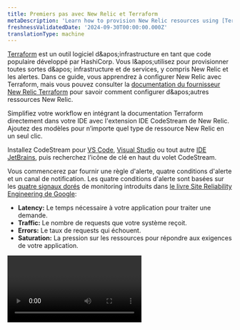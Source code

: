 ```yaml
---
title: Premiers pas avec New Relic et Terraform
metaDescription: 'Learn how to provision New Relic resources using [Terraform](https://www.terraform.io/).'
freshnessValidatedDate: '2024-09-30T00:00:00.000Z'
translationType: machine
---
```


[Terraform](https://www.terraform.io/) est un outil logiciel d&amp;apos;infrastructure en tant que code populaire développé par HashiCorp. Vous l&amp;apos;utilisez pour provisionner toutes sortes d&amp;apos; infrastructure et de services, y compris New Relic <InlinePopover type="dashboards" />et les alertes. Dans ce guide, vous apprendrez à configurer New Relic <InlinePopover type="alerts" />avec Terraform, mais vous pouvez consulter la [documentation du fournisseur New Relic Terraform](https://registry.terraform.io/providers/newrelic/newrelic/latest/docs) pour savoir comment configurer d&amp;apos;autres ressources New Relic.

<Callout variant="tip">
  Simplifiez votre workflow en intégrant la documentation Terraform directement dans votre IDE avec l'extension IDE CodeStream de New Relic. Ajoutez des modèles pour n’importe quel type de ressource New Relic en un seul clic.

  Installez CodeStream pour [VS Code](https://marketplace.visualstudio.com/items?itemName=CodeStream.codestream), [Visual Studio](https://marketplace.visualstudio.com/items?itemName=CodeStream.codestream-vs-22) ou tout autre [IDE JetBrains](https://plugins.jetbrains.com/plugin/12206-new-relic-codestream), puis recherchez l’icône de clé en haut du volet CodeStream.
</Callout>

Vous commencerez par fournir une règle d'alerte, quatre conditions d'alerte et un canal de notification. Les quatre conditions d'alerte sont basées sur les [quatre signaux dorés](https://landing.google.com/sre/sre-book/chapters/monitoring-distributed-systems/#xref_monitoring_golden-signals) de monitoring introduits dans [le livre Site Reliability Engineering de Google](https://landing.google.com/sre/sre-book/toc/index.html):

* <DNT>**Latency:**</DNT> Le temps nécessaire à votre application pour traiter une demande.
* <DNT>**Traffic:**</DNT> Le nombre de requests que votre système reçoit.
* <DNT>**Errors:**</DNT> Le taux de requests qui échouent.
* <DNT>**Saturation:**</DNT> La pression sur les ressources pour répondre aux exigences de votre application.

<Video id="vifxeilp2h" type="wistia" />

## Avant de commencer

Pour utiliser ce guide, vous devez avoir des connaissances de base sur New Relic et Terraform. Si vous n'avez pas encore déployé d'agent open source New Relic, [installez New Relic](/docs/agents/manage-apm-agents/installation/install-agent) pour votre application. [Installez également la CLI Terraform](https://learn.hashicorp.com/collections/terraform/cli).

<Steps>
  <Step>
    ## Bootstrap Terraform et le fournisseur New Relic

    Commencez par initialiser un répertoire de travail et créer un fichier de configuration Terraform :

    ```bash
    mkdir terraform-project && cd terraform-project
    touch main.tf
    ```

    Ensuite, demandez à Terraform d’installer et d’utiliser le fournisseur New Relic, en définissant les blocs `terraform` et `required_providers` dans <DNT>**main.tf**</DNT>:

    ```hcl
    terraform {
      # Require Terraform version 1.0 (recommended)
      required_version = "~> 1.0"

      # Require the latest 2.x version of the New Relic provider
      required_providers {
        newrelic = {
          source  = "newrelic/newrelic"
        }
      }
    }
    ```

    Dans ce bloc de code, vous définissez la version requise de Terraform sur 1.0 et définissez le fournisseur New Relic sur la dernière version 2.x. L'utilisation des [contraintes de version](https://www.terraform.io/docs/configuration/version-constraints.html) adaptées à votre configuration offrira une meilleure stabilité à vos exécutions Terraform.

    Maintenant que vous avez défini vos versions de fournisseur Terraform et New Relic, vous devez configurer le fournisseur New Relic.
  </Step>

  <Step>
    ## Configurer le fournisseur New Relic

    Avec `terraform` entièrement défini, configurez New Relic `provider` avec les éléments suivants :

    1. Votre [identifiant de compte New Relic](/docs/accounts/install-new-relic/account-setup/account-id).
    2. Votre New Relic <InlinePopover type="userKey" />. La plupart des clés utilisateur commencent par le préfixe `NRAK-`.
    3. Votre [région New Relic](/docs/using-new-relic/welcome-new-relic/get-started/our-eu-us-region-data-centers#verifying-account). Votre région est `US` si votre URL New Relic est `one.newrelic.com` et `EU` si votre URL est `one.eu.newrelic.com`.

    Dans <DNT>**main.tf**</DNT>, définissez ces valeurs sur le fournisseur :

    ```hcl
    provider "newrelic" {
      account_id = 12345   # Your New Relic account ID
      api_key = "NRAK-***" # Your New Relic user key
      region = "US"        # US or EU (defaults to US)
    }
    ```

    En définissant ces valeurs sur le fournisseur New Relic, vous configurez ce fournisseur pour apporter des modifications au nom de votre compte via les API New Relic.

    <Callout variant="tip">
      Vous pouvez également configurer le fournisseur New Relic à l’aide [de variables d’environnement](https://registry.terraform.io/providers/newrelic/newrelic/latest/docs/guides/provider_configuration). Il s’agit d’un moyen utile de définir des valeurs par défaut pour la configuration de votre fournisseur.

      Pour plus d'informations sur la configuration du fournisseur New Relic, n'hésitez pas à consulter notre [documentation](https://registry.terraform.io/providers/newrelic/newrelic/latest/docs/guides/provider_configuration) officielle du fournisseur.
    </Callout>

    Une fois votre fournisseur New Relic configuré, initialisez Terraform :

    ```bash
    terraform init
    ```

    Une fois que Terraform a terminé d'installer et d'enregistrer le fournisseur New Relic, vous recevrez un message de réussite et quelques étapes pratiques, telles que l'exécution de `terraform plan`. Cependant, avant de pouvoir exécuter `terraform plan`, vous devez créer vos ressources.
  </Step>

  <Step>
    ## Créer une règle d'alerte New Relic avec les alertes signaux dorés

    Avec le fournisseur New Relic configuré et initialisé, vous pouvez définir une stratégie d'alerte pour votre application.

    Étant donné que vous ciblez une application spécifique, utilisez un [`newrelic_entity`](https://registry.terraform.io/providers/newrelic/newrelic/latest/docs/data-sources/entity) pour récupérer les informations de l&amp;apos;application à partir de New Relic et nous permettre de référencer ces données ailleurs dans la configuration :

    ```hcl
    data "newrelic_entity" "example_app" {
      name = "Your App Name" # Must be an exact match to your application name in New Relic
      domain = "APM" # or BROWSER, INFRA, MOBILE, SYNTH, depending on your entity's domain
      type = "APPLICATION"
    }
    ```

    Ensuite, créez un [`newrelic_alert_policy`](https://registry.terraform.io/providers/newrelic/newrelic/latest/docs/resources/alert_policy). Donnez à la politique un nom dynamique basé sur le nom de votre application. Cela permet de préciser la portée de la politique :

    ```hcl
    resource "newrelic_alert_policy" "golden_signal_policy" {
      name = "Golden Signals - ${data.newrelic_entity.example_app.name}"
    }
    ```

    À ce stade, vous devriez pouvoir tester votre configuration avec un essai à sec :

    ```bash
    terraform plan
    ```

    Vous devriez voir une sortie qui affiche le plan d’exécution de Terraform. Le plan contient les actions que Terraform exécute lorsque vous exécutez `terraform apply`:

    ```bash copyable=false
    [output] {muted}# Example output
    [output] ------------------------------------------------------------------------
    [output]
    [output] An execution plan has been generated and is shown below.
    [output] Resource actions are indicated with the following symbols:
    [output]   + create
    [output]
    [output] Terraform will perform the following actions:
    [output]
    [output]   # newrelic_alert_policy.golden_signal_policy will be created
    [output]   + resource "newrelic_alert_policy" "golden_signal_policy" {
    [output]       + account_id          = (known after apply)
    [output]       + id                  = (known after apply)
    [output]       + incident_preference = "PER_POLICY"
    [output]       + name                = "Golden Signals - Your App Name"
    [output]     }
    [output]
    [output] Plan: 1 to add, 0 to change, 0 to destroy.
    [output]
    [output] ------------------------------------------------------------------------
    ```

    Dans ce cas, le plan vous montre que Terraform créera une nouvelle règle d'alerte lorsque vous exécuterez `terraform apply`. Après avoir vérifié les détails, exécutez le plan pour provisionner la ressource règle d&amp;apos;alerte dans votre compte New Relic :

    ```bash
    terraform apply
    ```

    Chaque fois que vous modifiez `apply` , Terraform vous demande de confirmer les actions que vous lui avez demandé d&amp;apos;exécuter. Tapez « oui ».

    Pendant son exécution, Terraform envoie le log à votre console :

    ```bash copyable=false
    [output] {muted}# Example output of `terraform apply`
    [output] newrelic_alert_policy.golden_signal_policy: Creating...
    [output] newrelic_alert_policy.golden_signal_policy: Creation complete after 1s [id=111222333]
    [output]
    [output] Apply complete! Resources: 1 added, 0 changed, 0 destroyed.
    ```

    [Connectez-vous à New Relic](https://login.newrelic.com/login) et [accédez à <DNT>**Alert Policies**</DNT>](/docs/alerts-applied-intelligence/new-relic-alerts/alert-policies/create-edit-or-find-alert-policy#alert-policy-view) pour confirmer que Terraform a créé votre nouvelle politique.

    Au fur et à mesure que vous avancez dans les étapes suivantes de création d'une condition d'alerte, vous pouvez exécuter `terraform apply` après avoir configuré chaque ressource. Actualisez votre page Web de règle d&amp;apos;alerte pour voir les nouvelles ressources.
  </Step>

  <Step>
    ## Mise à disposition de la condition d'alerte basée sur les quatre signaux dorés

    Ensuite, ajoutez une condition d'alerte pour votre application en fonction des quatre signaux dorés : latence, trafic, erreurs et saturation. Appliquez ces conditions d’alerte à la règle d’alerte que vous avez créée à l’étape précédente.

    <DNT>
      **Latency**
    </DNT>

    La plupart des gens souhaitent éviter les temps de réponse lents. Vous pouvez créer un [`newrelic_alert_condition`](https://registry.terraform.io/providers/newrelic/newrelic/latest/docs/resources/alert_condition) qui se déclenche si le temps de réponse global de votre application dépasse cinq secondes pendant cinq minutes :

    ```hcl
    # Response time
    resource "newrelic_alert_condition" "response_time_web" {
      policy_id       = newrelic_alert_policy.golden_signal_policy.id
      name            = "High Response Time (Web) - ${data.newrelic_entity.example_app.name}"
      type            = "apm_app_metric"
      entities        = [data.newrelic_entity.example_app.application_id]
      metric          = "response_time_web"
      runbook_url     = "https://www.example.com"
      condition_scope = "application"

      term {
        duration      = 5
        operator      = "above"
        priority      = "critical"
        threshold     = "5"
        time_function = "all"
      }
    }
    ```

    Notez que vous liez cette condition d'alerte à la règle d'alerte précédemment configurée avec `policy_id`.

    Le `newrelic_alert_condition` est obsolète et vous souhaiterez utiliser les alertes NRQL à l&amp;apos;avenir. Vous pouvez utiliser la configuration suivante pour créer une alerte NRQL qui exécute la même fonction que ci-dessus :

    ```hcl
    # Response time - Create Alert Condition
    resource "newrelic_nrql_alert_condition" "response_time_alert" {
      policy_id                    = newrelic_alert_policy.golden_signal_policy.id
      type                         = "static"
      name                         = "Response Time - ${data.newrelic_entity.example_app.name}"
      description                  = "High Transaction Response Time"
      runbook_url                  = "https://www.example.com"
      enabled                      = true
      violation_time_limit_seconds = 3600

      nrql {
        query             = "SELECT filter(average(newrelic.timeslice.value), WHERE metricTimesliceName = 'HttpDispatcher') OR 0 FROM Metric WHERE appId IN (${data.newrelic_entity.example_app.application_id}) AND metricTimesliceName IN ('HttpDispatcher', 'Agent/MetricsReported/count')"
      }

      critical {
        operator              = "above"
        threshold             = 5
        threshold_duration    = 300
        threshold_occurrences = "ALL"
      }
    }
    ```

    <DNT>
      **Traffic**
    </DNT>

    Traffic représente la quantité de demande placée sur votre système à un moment donné. le débit est une métrique qui mesure la quantité de trafic vers votre application. Créez un `newrelic_alert_condition` qui se déclenche si le taux de réponse global de votre application tombe en dessous de cinq requests par minute pendant cinq minutes :

    ```hcl
    # Low throughput
    resource "newrelic_alert_condition" "throughput_web" {
      policy_id       = newrelic_alert_policy.golden_signal_policy.id
      name            = "Low Throughput (Web)"
      type            = "apm_app_metric"
      entities        = [data.newrelic_entity.example_app.application_id]
      metric          = "throughput_web"
      condition_scope = "application"

      # Define a critical alert threshold that will
      # trigger after 5 minutes below 5 requests per minute.
      term {
        priority      = "critical"
        duration      = 5
        operator      = "below"
        threshold     = "5"
        time_function = "all"
      }
    }
    ```

    Ce type d'alerte est utile lorsque vous vous attendez à une base de référence de trafic constante tout au long de la journée : une baisse du trafic peut indiquer un problème.

    <DNT>
      **Errors**
    </DNT>

    Si le taux d'erreur de votre application augmente, vous devez le savoir. Créez un `newrelic_alert_condition` qui se déclenche si le taux d&amp;apos;erreur de votre application dépasse 5 % pendant cinq minutes :

    ```hcl
    # Error percentage
    resource "newrelic_alert_condition" "error_percentage" {
      policy_id       = newrelic_alert_policy.golden_signal_policy.id
      name            = "High Error Percentage"
      type            = "apm_app_metric"
      entities        = [data.newrelic_entity.example_app.application_id]
      metric          = "error_percentage"
      runbook_url     = "https://www.example.com"
      condition_scope = "application"

      # Define a critical alert threshold that will trigger after 5 minutes above a 5% error rate.
      term {
        duration      = 5
        operator      = "above"
        threshold     = "5"
        time_function = "all"
      }
    }
    ```

    <DNT>
      **Saturation**
    </DNT>

    La saturation représente le degré de « remplissage » de votre service et peut prendre de nombreuses formes, telles que le temps CPU, l'allocation de mémoire ou la profondeur de la file d'attente. Dans cet exemple, supposons que vous disposez déjà d'un agent [New Relic Infrastructure](https://newrelic.com/products/infrastructure) installé sur les hôtes servant votre application et que vous souhaitez configurer une alerte lorsque l&amp;apos;utilisation du processeur dépasse un certain seuil :

    ```hcl
    # High CPU usage
    resource "newrelic_infra_alert_condition" "high_cpu" {
      policy_id   = newrelic_alert_policy.golden_signal_policy.id
      name        = "High CPU usage"
      type        = "infra_metric"
      event       = "SystemSample"
      select      = "cpuPercent"
      comparison  = "above"
      runbook_url = "https://www.example.com"
      where       = "(`applicationId` = '${data.newrelic_entity.example_app.application_id}')"

      # Define a critical alert threshold that will trigger after 5 minutes above 90% CPU utilization.
      critical {
        duration      = 5
        value         = 90
        time_function = "all"
      }
    }
    ```

    Pour l'alerte d'infrastructure, vous avez créé un [`newrelic_infra_alert_condition`](https://registry.terraform.io/providers/newrelic/newrelic/latest/docs/resources/infra_alert_condition) qui se déclenche si l&amp;apos;utilisation globale du processeur sur ces hôtes dépasse 90 % pendant cinq minutes.
  </Step>

  <Step>
    ## Soyez averti lorsqu'une alerte se déclenche

    Maintenant que vous avez configuré certaines conditions d'alerte importantes, ajoutez une destination notification et un canal de notification à votre règle d'alerte pour garantir que les bonnes personnes soient averties lorsqu'une alerte se déclenche. Pour ce faire, utilisez un [`newrelic_notification_destination`](https://registry.terraform.io/providers/newrelic/newrelic/latest/docs/resources/notification_destination) et un [`newrelic_notification_channel`](https://registry.terraform.io/providers/newrelic/newrelic/latest/docs/resources/notification_channel).

    Pour commencer, créez une destination de notification par e-mail pour configurer votre liste de destinataires, qui peut être une personne spécifique ou une équipe. Ceci sera utilisé lors de la création d'un canal de notification :

    ```hcl
    resource "newrelic_notification_destination" "team_email_destination" {
      name = "email-example"
      type = "EMAIL"

      property {
        key = "email"
        value = "team.member1@email.com,team.member2@email.com,team.member3@email.com"
      }
    }
    ```

    Si vous souhaitez spécifier plusieurs adresses e-mail, utilisez une liste d'adresses e-mail délimitée par des virgules.

    Ensuite, créez un modèle de canal de notification par e-mail pour envoyer une notification d'alerte à votre e-mail. Associez le canal à l'ID de destination :

    ```hcl
    resource "newrelic_notification_channel" "team_email_channel" {
      name = "email-example"
      type = "EMAIL"
      destination_id = newrelic_notification_destination.team_email_destination.id
      product = "IINT"

      property {
        key = "subject"
        value = "New Subject"
      }
    }
    ```

    Enfin, et surtout, pour appliquer le canal de notification à votre règle d'alerte, créez un [`newrelic_workflow`](https://registry.terraform.io/providers/newrelic/newrelic/latest/docs/resources/workflow):

    ```hcl
    resource "newrelic_workflow" "team_workflow" {
      name = "workflow-example"
      enrichments_enabled = true
      destinations_enabled = true
      workflow_enabled = true
      muting_rules_handling = "NOTIFY_ALL_ISSUES"

      enrichments {
        nrql {
          name = "Log"
          configurations {
           query = "SELECT count(*) FROM Metric"
          }
        }
      }

      issues_filter {
        name = "filter-example"
        type = "FILTER"

        predicate {
          attribute = "accumulations.sources"
          operator = "EXACTLY_MATCHES"
          values = [ "newrelic" ]
        }
      }

      destination {
        channel_id = newrelic_notification_channel.team_email_channel.id
      }
    }
    ```

    Un `newrelic_workflow` relie le canal de notification que vous venez de créer à vos alertes.

    Pour finaliser votre configuration de notification, exécutez `terraform apply` une dernière fois pour vous assurer que toutes vos ressources configurées sont à jour.

    ## Être averti lorsqu'une alerte se déclenche (obsolète)

    <Callout variant="important">
      Les canaux d'alerte sont obsolètes et ne seront pas pris en charge dans les versions futures.
    </Callout>

    Maintenant que vous avez configuré certaines conditions d'alerte importantes, ajoutez un canal de notification à votre règle d'alerte pour garantir que les bonnes personnes soient averties lorsqu'une alerte se déclenche. Pour ce faire, utilisez un [`newrelic_alert_channel`](https://registry.terraform.io/providers/newrelic/newrelic/latest/docs/resources/alert_channel).

    Pour commencer, créez un canal de notification par e-mail pour envoyer une notification d'alerte à votre e-mail. Utilisez ceci lorsque vous souhaitez avertir une personne ou une équipe spécifique lorsque des alertes sont déclenchées :

    ```hcl
    resource "newrelic_alert_channel" "team_email" {
      name = "example"
      type = "email"

      config {
        recipients              = "yourawesometeam@example.com"
        include_json_attachment = "1"
      }
    }
    ```

    Si vous souhaitez spécifier plusieurs `recipients`, utilisez une liste d&amp;apos;adresses e-mail délimitée par des virgules.

    Enfin, et surtout, pour appliquer le canal de notification à votre règle d'alerte, créez un [`newrelic_alert_policy_channel`](https://registry.terraform.io/providers/newrelic/newrelic/latest/docs/resources/alert_policy_channel):

    ```hcl
    resource "newrelic_alert_policy_channel" "golden_signals" {
      policy_id   = newrelic_alert_policy.golden_signal_policy.id
      channel_ids = [newrelic_alert_channel.team_email.id]
    }
    ```

    Un `newrelic_alert_policy_channel` relie le canal de notification que vous venez de créer à votre règle d&amp;apos;alerte.

    Pour finaliser configuration de vos alertes signaux dorés, exécutez `terraform apply` une dernière fois pour vous assurer que toutes vos ressources configurées sont à jour.

    <Callout variant="tip" title="Crédit supplémentaire">
      `new_relic_alert_channel` [prend en charge plusieurs types](https://registry.terraform.io/providers/newrelic/newrelic/latest/docs/resources/alert_channel#argument-reference) de canaux de notification, notamment le courrier électronique, Slack et PagerDuty. Donc, si vous souhaitez explorer cela davantage, essayez de créer un canal d&amp;apos;alerte pour un deuxième type de canal, tel que Slack :

      ```hcl
      # Slack notification channel
      resource "newrelic_alert_channel" "slack_notification" {
        name = "slack-example"
        type = "slack"

        config {
          # Use the URL provided in your New Relic Slack integration
          url     = "https://hooks.slack.com/services/XXXXXXX/XXXXXXX/XXXXXXXXXX"
          channel = "your-slack-channel-for-alerts"
        }
      }
      ```

      Avant d' `apply` cette modification, vous devez ajouter l&amp;apos; [application Slack New Relic](https://slack.com/apps/A0F827KK2-new-relic-alerts) à votre compte Slack et sélectionner un canal Slack pour envoyer la notification. Avec ce nouveau canal d&amp;apos;alerte, les alertes déclenchées envoient une notification au canal Slack de votre choix.
    </Callout>
  </Step>
</Steps>

## Conclusion

À mesure que votre équipe évalue le système d’alerte que vous avez mis en place, vous constaterez que vous devrez peut-être modifier les valeurs de configuration, telles que le seuil et la durée de l’alerte. Si vous gérez votre projet Terraform dans un référentiel distant, vous pouvez soumettre une demande de tirage afin que votre équipe puisse examiner ces modifications parallèlement au reste de vos contributions au code.

<Callout variant="tip">
  Vous pouvez également envisager d’automatiser ce processus dans votre pipeline CI/CD. Utilisez [le guide des pratiques recommandées](https://www.terraform.io/docs/cloud/guides/recommended-practices/index.html) de Terraform pour en savoir plus sur leur workflow recommandé et sur la manière de faire évoluer vos pratiques de provisionnement.
</Callout>
